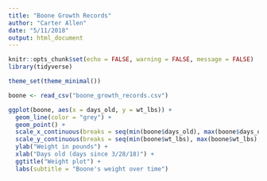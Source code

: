 ```yaml
---
title: "Boone Growth Records"
author: "Carter Allen"
date: "5/11/2018"
output: html_document
---
```


```r
knitr::opts_chunk$set(echo = FALSE, warning = FALSE, message = FALSE)
library(tidyverse)
```

```r
theme_set(theme_minimal())
```

```r
boone <- read_csv("boone_growth_records.csv")
```

```r
ggplot(boone, aes(x = days_old, y = wt_lbs)) + 
  geom_line(color = "grey") +
  geom_point() + 
  scale_x_continuous(breaks = seq(min(boone$days_old), max(boone$days_old), by = 2)) + 
  scale_y_continuous(breaks = seq(min(boone$wt_lbs), max(boone$wt_lbs), by = .2)) + 
  ylab("Weight in pounds") + 
  xlab("Days old (days since 3/28/18)") +
  ggtitle("Weight plot") + 
  labs(subtitle = "Boone's weight over time")
```

